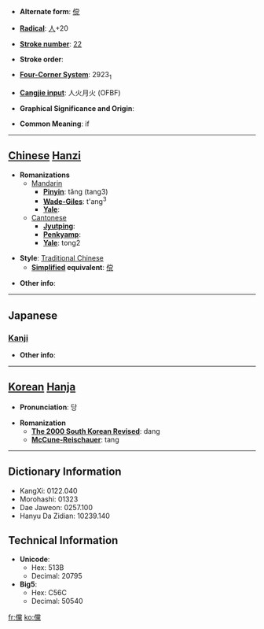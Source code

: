 * '''Alternate form''': [[傥]]

* '''[[Wiktionary:Chinese radical index| Radical]]''': [[Wiktionary:Chinese radical index 人|人]]+20

* '''[[Wiktionary:Chinese total strokes index|Stroke number]]''': [[Wiktionary:Chinese total strokes index 22|22]]

* '''Stroke order''': 

* '''[[Wiktionary:Chinese four corner index|Four-Corner System]]''': 2923<sub>1</sub>

* '''[[Wiktionary:Chinese Cangjie index|Cangjie input]]''': 人火月火 (OFBF)

* '''Graphical Significance and Origin''': 

* '''Common Meaning''': if

----

== [[Chinese]] [[Hanzi]] ==

* '''Romanizations'''
** [[Mandarin]]
*** '''[[Pinyin]]''': tǎng (tang3)
*** '''[[Wade-Giles]]''': t'ang<sup>3</sup>
*** '''[[Yale]]''': 
**[[Cantonese]]
***'''[[Jyutping]]''':
***'''[[Penkyamp]]''': 
***'''[[Yale]]''': tong2

* '''Style''': [[Traditional Chinese]] 
** '''[[Simplified Chinese|Simplified]] equivalent''': [[傥]]

* '''Other info''': 

----

==Japanese==
===[[Kanji]]===
{{kanji|on readings=[[とう]] (tō)
|kun readings=[[すぐれる]] (sugureru), [[もし]] (moshi), [[あるいわ]] (aruiwa)
}}

* '''Other info''':  

----

== [[Korean]] [[Hanja]] ==

* '''Pronunciation''': 당

* '''Romanization'''
** '''[[The 2000 South Korean Revised Romanization|The 2000 South Korean Revised]]''': dang
** '''[[McCune-Reischauer]]''': tang

----

== Dictionary Information ==

* KangXi: 0122.040
* Morohashi: 01323
* Dae Jaweon: 0257.100
* Hanyu Da Zidian: 10239.140

== Technical Information ==

* '''Unicode''':
** Hex: 513B
** Decimal: 20795
* '''Big5''':
** Hex: C56C
** Decimal: 50540

[[fr:儻]]
[[ko:儻]]
